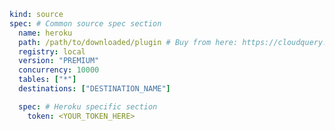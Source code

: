 ```yaml copy
kind: source
spec: # Common source spec section
  name: heroku
  path: /path/to/downloaded/plugin # Buy from here: https://cloudquery.io/integrations/heroku
  registry: local
  version: "PREMIUM"
  concurrency: 10000
  tables: ["*"]
  destinations: ["DESTINATION_NAME"]

  spec: # Heroku specific section
    token: <YOUR_TOKEN_HERE>
```
